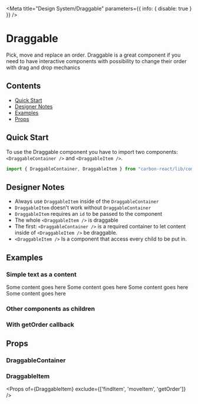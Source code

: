 
<Meta
  title="Design System/Draggable"
  parameters={{ info: { disable: true } }}
/>

# Draggable
Pick, move and replace an order. Draggable is a great component if you need to have interactive components 
with possibility to change their order with drag and drop mechanics

## Contents
- [Quick Start](#quick-start)
- [Designer Notes](#designer-notes)
- [Examples](#examples)
- [Props](#props)

## Quick Start 
To use the Draggable component you have to import two components: `<DraggableContainer />` and `<DraggableItem />`.

```javascript
import { DraggableContainer, DraggableItem } from "carbon-react/lib/components/draggable";
```

## Designer Notes 
- Always use `DraggableItem` inside of the `DraggableContainer`
- `DraggableItem` doesn't work without `DraggableContainer`
- `DraggableItem` requires an `id` to be passed to the component
- The whole `<DraggableItem />` is draggable
- The first: `<DraggableContainer />` is a required container to let content inside of `<DraggableItem />` be draggable.
- `<DraggableItem />` Is a component that access every child to be put in. 

## Examples

### Simple text as a content

<Preview>
  <Story name="default">
    <DraggableContainer>
      <DraggableItem key="1" id={1}>Some content goes here</DraggableItem>
      <DraggableItem key="2" id={2}>Some content goes here</DraggableItem>
      <DraggableItem key="3" id={3}>Some content goes here</DraggableItem>
      <DraggableItem key="4" id={4}>Some content goes here</DraggableItem>
    </DraggableContainer>
  </Story>
</Preview>

### Other components as children

<Preview>
  <Story name="components as children">
    <DraggableContainer>
      <DraggableItem key="1" id={1}>
        <Checkbox label="checkbox one" mb={0} />
      </DraggableItem>
      <DraggableItem key="2" id={2}>
        <Checkbox label="checkbox two" mb={0} />
      </DraggableItem>
      <DraggableItem key="3" id={3}>
        <Checkbox label="checkbox three" mb={0} />
      </DraggableItem>
      <DraggableItem key="4" id={4}>
        <Checkbox label="checkbox four" mb={0} />
      </DraggableItem>
    </DraggableContainer>
  </Story>  
</Preview>

### With getOrder callback

<Preview>
  <Story name="with getOrder callback" id="design-system-draggable-test--default" />
</Preview>

## Props

### DraggableContainer
<Props of={DraggableContainer} />

### DraggableItem 
<Props of={DraggableItem} exclude={['findItem', 'moveItem', 'getOrder']} />
